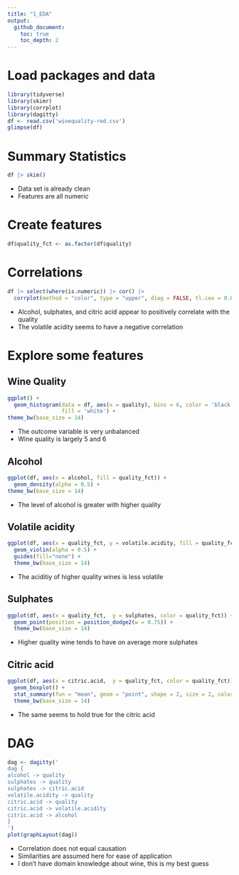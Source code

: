 ```yaml
---
title: "1_EDA"
output:
  github_document:
    toc: true
    toc_depth: 2
---
```


# Load packages and data
```r
library(tidyverse)
library(skimr)
library(corrplot)
library(dagitty)
df <- read.csv('winequality-red.csv')
glimpse(df)
```

# Summary Statistics
```r
df |> skim()
```

- Data set is already clean
- Features are all numeric

# Create features
```r
df$quality_fct <- as.factor(df$quality)
```


# Correlations
```r
df |> select(where(is.numeric)) |> cor() |> 
  corrplot(method = "color", type = "upper", diag = FALSE, tl.cex = 0.8)
```

- Alcohol, sulphates, and citric acid appear to positively correlate with the quality
- The volatile acidity seems to have a negative correlation


# Explore some features

## Wine Quality
```r
ggplot() +
  geom_histogram(data = df, aes(x = quality), bins = 6, color = 'black', 
                 fill = 'white') +
theme_bw(base_size = 14)
```

- The outcome variable is very unbalanced
- Wine quality is largely 5 and 6

## Alcohol
```r
ggplot(df, aes(x = alcohol, fill = quality_fct)) +
  geom_density(alpha = 0.5) +
theme_bw(base_size = 14)
```

- The level of alcohol is greater with higher quality


## Volatile acidity
```r
ggplot(df, aes(x = quality_fct, y = volatile.acidity, fill = quality_fct)) +
  geom_violin(alpha = 0.5) +
  guides(fill="none") +
  theme_bw(base_size = 14)
```

- The aciditiy of higher quality wines is less volatile

## Sulphates
```r
ggplot(df, aes(x = quality_fct,  y = sulphates, color = quality_fct)) +
  geom_point(position = position_dodge2(w = 0.75)) +
  theme_bw(base_size = 14)
```

- Higher quality wine tends to have on average more sulphates

## Citric acid
```r
ggplot(df, aes(x = citric.acid,  y = quality_fct, color = quality_fct)) +
  geom_boxplot() +
  stat_summary(fun = "mean", geom = "point", shape = 2, size = 2, color = "black") +
  theme_bw(base_size = 14)
```

- The same seems to hold true for the citric acid

# DAG

```r
dag <- dagitty('
dag {
alcohol -> quality
sulphates -> quality
sulphates -> citric.acid
volatile.acidity -> quality
citric.acid -> quality
citric.acid -> volatile.acidity
citric.acid -> alcohol
}
')
plot(graphLayout(dag))
```

- Correlation does not equal causation
- Similarities are assumed here for ease of application
- I don't have domain knowledge about wine, this is my best guess
